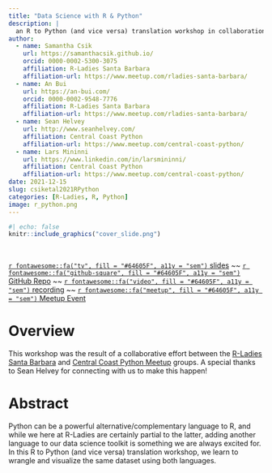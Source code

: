 ```yaml
---
title: "Data Science with R & Python"
description: |
  an R to Python (and vice versa) translation workshop in collaboration with Central Coast Python
author:
  - name: Samantha Csik
    url: https://samanthacsik.github.io/
    orcid: 0000-0002-5300-3075
    affiliation: R-Ladies Santa Barbara
    affiliation-url: https://www.meetup.com/rladies-santa-barbara/
  - name: An Bui
    url: https://an-bui.com/
    orcid: 0000-0002-9548-7776
    affiliation: R-Ladies Santa Barbara
    affiliation-url: https://www.meetup.com/rladies-santa-barbara/
  - name: Sean Helvey
    url: http://www.seanhelvey.com/
    affiliation: Central Coast Python
    affiliation-url: https://www.meetup.com/central-coast-python/
  - name: Lars Mininni
    url: https://www.linkedin.com/in/larsmininni/
    affiliation: Central Coast Python
    affiliation-url: https://www.meetup.com/central-coast-python/
date: 2021-12-15
slug: csiketal2021RPython
categories: [R-Ladies, R, Python]
image: r_python.png
---
```


```r
#| echo: false
knitr::include_graphics("cover_slide.png")
```

<br>

[`r fontawesome::fa("tv", fill = "#64605F", a11y = "sem")` slides](https://docs.google.com/presentation/d/1jXb8wbcP2f7flSfLMoX2gui70G67XRjftJRMLselOlE/edit?usp=sharing) ~~ [`r fontawesome::fa("github-square", fill = "#64605F", a11y = "sem")` GitHub Repo](https://github.com/samanthacsik/RLadiesSB-RvsPython) ~~ [`r fontawesome::fa("video", fill = "#64605F", a11y = "sem")` recording](https://drive.google.com/file/d/1OenD9vq8pr558iuk1th2fjZBRs9sWoXt/view) ~~ [`r fontawesome::fa("meetup", fill = "#64605F", a11y = "sem")` Meetup Event](https://www.meetup.com/rladies-santa-barbara/events/281807986/)

# Overview

This workshop was the result of a collaborative effort between the [R-Ladies Santa Barbara](https://www.meetup.com/rladies-santa-barbara/) and [Central Coast Python Meetup](https://www.meetup.com/central-coast-python/) groups. A special thanks to Sean Helvey for connecting with us to make this happen!

# Abstract 

Python can be a powerful alternative/complementary language to R, and while we here at R-Ladies are certainly partial to the latter, adding another language to our data science toolkit is something we are always excited for. In this R to Python (and vice versa) translation workshop, we learn to wrangle and visualize the same dataset using both languages.
